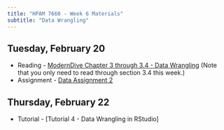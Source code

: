 ```yaml
---
title: "HPAM 7660 - Week 6 Materials"
subtitle: "Data Wrangling"
---
```


## Tuesday, February 20

- Reading - [ModernDive Chapter 3 through 3.4  - Data Wrangling](https://moderndive.com/4-tidy.html) (Note that you only need to read through section 3.4 this week.)
- Assignment - [Data Assignment 2](/assignments/data_2.qmd)

## Thursday, February 22

- Tutorial - [Tutorial 4 - Data Wrangling in RStudio]

